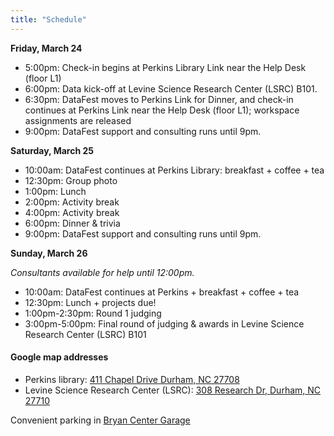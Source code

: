 ```yaml
---
title: "Schedule"
---
```


**Friday, March 24**

- 5:00pm: Check-in begins at Perkins Library Link near the Help Desk (floor L1)
- 6:00pm: Data kick-off at Levine Science Research Center (LSRC) B101.
- 6:30pm: DataFest moves to Perkins Link for Dinner, and check-in continues at Perkins Link near the Help Desk (floor L1); workspace assignments are released
- 9:00pm: DataFest support and consulting runs until 9pm.

**Saturday, March 25**

- 10:00am: DataFest continues at Perkins Library: breakfast + coffee + tea
- 12:30pm: Group photo
- 1:00pm: Lunch
- 2:00pm: Activity break
- 4:00pm: Activity break
- 6:00pm: Dinner & trivia
- 9:00pm: DataFest support and consulting runs until 9pm.

**Sunday, March 26**

*Consultants available for help until 12:00pm.*

- 10:00am: DataFest continues at Perkins + breakfast + coffee + tea
- 12:30pm: Lunch + projects due!
- 1:00pm-2:30pm: Round 1 judging
- 3:00pm-5:00pm: Final round of judging & awards in Levine Science Research Center (LSRC) B101

#### Google map addresses

- Perkins library: [411 Chapel Drive
Durham, NC 27708](https://goo.gl/maps/JGGawKRZBm2ygq4S8)
- Levine Science Research Center (LSRC): [308 Research Dr, Durham, NC 27710](https://goo.gl/maps/ERowZZSPJwrp3i1MA)

Convenient parking in [Bryan Center Garage](https://goo.gl/maps/3Ed2a1NsQxjFsyci6)